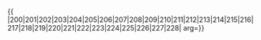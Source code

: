 {{ {{{1|PRC admin/showlist}}}
|200|201|202|203|204|205|206|207|208|209|210|211|212|213|214|215|216|217|218|219|220|221|222|223|224|225|226|227|228|
arg={{{arg|}}}}}